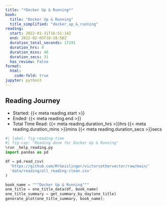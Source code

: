 ```yaml
---
title: "*Docker Up & Running*"
book:
  title: "Docker Up & Running"
  title_simplified: "docker_up_&_running"
reading:
  start: 2022-01-31T16:51:14Z
  end: 2022-02-05T10:18:50Z
  duration_total_seconds: 17191
  duration_hrs: 4
  duration_mins: 46
  duration_secs: 31
  has_review: False
format:
  html:
    code-fold: true
jupyter: python3
---
```


## Reading Journey

* Started: {{< meta reading.start >}}
* Ended: {{< meta reading.end >}}
* Total Time Read: {{< meta reading.duration_hrs >}}hrs {{< meta reading.duration_mins >}}mins {{< meta reading.duration_secs >}}secs

```python
#| label: fig-reading-time
#| fig-cap: "Reading done for Docker Up & Running"
%run _help_reading.py
import pandas as pd

df = pd.read_csv(
  'https://github.com/MrGeislinger/victorsothervector/raw/main/'
  'data/reading/all_reading-clean.csv'
)

book_name = """Docker Up & Running"""
one_title = one_title_data(df, book_name)
one_title_summary = get_summary_by_day(one_title)
generate_plot(one_title_summary, book_name);
```
